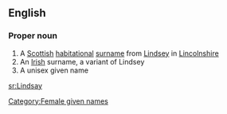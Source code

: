 ==English==

===Proper noun===
{{en-proper noun}}

# A [[Scottish]] [[habitational]] [[surname]] from [[Lindsey]] in [[Lincolnshire]]
# An [[Irish]] surname, a variant of Lindsey
# A unisex given name

[[sr:Lindsay]]
[[Category:Female given names]]